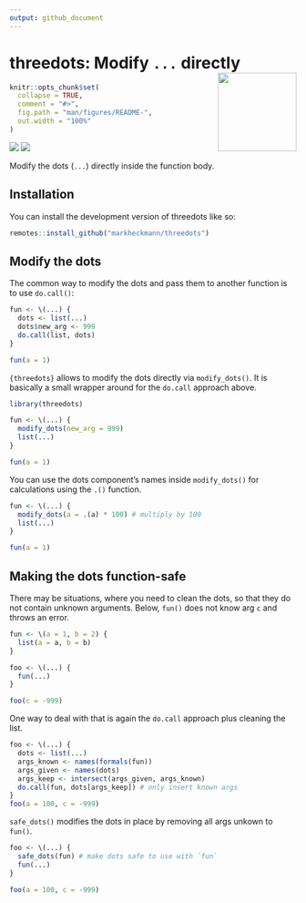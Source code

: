 ```yaml
---
output: github_document
---
```


# threedots: Modify `...` directly <a href="https://docu.openrepgrid.org"><img src="man/figures/logo.png" align="right" height="138" /></a>

<!-- README.md is generated from README.Rmd. Please edit that file -->

```r
knitr::opts_chunk$set(
  collapse = TRUE,
  comment = "#>",
  fig.path = "man/figures/README-",
  out.width = "100%"
)
```


<!-- badges: start -->
![](https://img.shields.io/badge/language-R-blue)
![](https://img.shields.io/badge/status-experimental-yellow)
<!-- badges: end -->

Modify the dots (`...`) directly inside the function body.

## Installation

You can install the development version of threedots like so:

``` r
remotes::install_github("markheckmann/threedots")
```

## Modify the dots

The common way to modify the dots and pass them to another function is to use `do.call()`:

```r
fun <- \(...) {
  dots <- list(...)
  dots$new_arg <- 999
  do.call(list, dots)
}

fun(a = 1)
```

`{threedots}` allows to modify the dots directly via `modify_dots()`. It is basically a small wrapper around for the `do.call` approach above.

```r
library(threedots)

fun <- \(...) {
  modify_dots(new_arg = 999)
  list(...)
}

fun(a = 1)
```

You can use the dots component's names inside `modify_dots()` for calculations using the `.()` function.

```r
fun <- \(...) {
  modify_dots(a = .(a) * 100) # multiply by 100
  list(...)
}

fun(a = 1)
```

## Making the dots function-safe

There may be situations, where you need to clean the dots, so that they do not contain unknown arguments. Below, `fun()` does not know arg `c` and throws an error.

```r
fun <- \(a = 1, b = 2) {
  list(a = a, b = b)
}

foo <- \(...) {
  fun(...)
}

foo(c = -999)
```

One way to deal with that is again the `do.call` approach plus cleaning the list.

```r
foo <- \(...) {
  dots <- list(...)
  args_known <- names(formals(fun))
  args_given <- names(dots)
  args_keep <- intersect(args_given, args_known)
  do.call(fun, dots[args_keep]) # only insert known args
}
foo(a = 100, c = -999)
```
`safe_dots()` modifies the dots in place by removing all args unkown to `fun()`.

```r
foo <- \(...) {
  safe_dots(fun) # make dots safe to use with `fun`
  fun(...)
}

foo(a = 100, c = -999)
```
